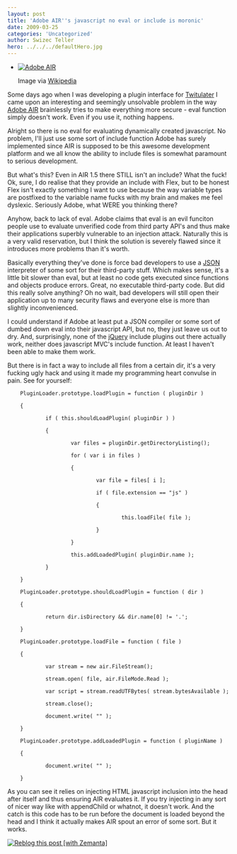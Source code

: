 ```yaml
---
layout: post
title: 'Adobe AIR''s javascript no eval or include is moronic'
date: 2009-03-25
categories: 'Uncategorized'
author: Swizec Teller
hero: ../../../defaultHero.jpg
---
```

- [![Adobe AIR](http://upload.wikimedia.org/wikipedia/en/thumb/a/a4/Adobe_AIR_icon.png/202px-Adobe_AIR_icon.png "Adobe AIR")](http://en.wikipedia.org/wiki/Image:Adobe_AIR_icon.png)

  Image via [Wikipedia](http://en.wikipedia.org/wiki/Image:Adobe_AIR_icon.png)

Some days ago when I was developing a plugin interface for [Twitulater](http://twitulater.com) I came upon an interesting and seemingly unsolvable problem in the way [Adobe AIR](http://www.adobe.com/products/air/ "Adobe Integrated Runtime") brainlessly tries to make everything more secure - eval function simply doesn't work. Even if you use it, nothing happens.



Alright so there is no eval for evaluating dynamically created javascript. No problem, I'll just use some sort of include function Adobe has surely implemented since AIR is supposed to be this awesome development platform and we all know the ability to include files is somewhat paramount to serious development.



But what's this? Even in AIR 1.5 there STILL isn't an include? What the fuck! Ok, sure, I do realise that they provide an include with Flex, but to be honest Flex isn't exactly something I want to use because the way variable types are postfixed to the variable name fucks with my brain and makes me feel dyslexic. Seriously Adobe, what WERE you thinking there?



Anyhow, back to lack of eval. Adobe claims that eval is an evil funciton people use to evaluate unverified code from third party API's and thus make their applications superbly vulnerable to an injection attack. Naturally this is a very valid reservation, but I think the solution is severely flawed since it introduces more problems than it's worth.



Basically everything they've done is force bad developers to use a [JSON](http://en.wikipedia.org/wiki/JSON "JSON") interpreter of some sort for their third-party stuff. Which makes sense, it's a little bit slower than eval, but at least no code gets executed since functions and objects produce errors. Great, no executable third-party code. But did this really solve anything? Oh no wait, bad developers will still open their application up to many security flaws and everyone else is more than slightly inconvenienced.



I could understand if Adobe at least put a JSON compiler or some sort of dumbed down eval into their javascript API, but no, they just leave us out to dry. And, surprisingly, none of the [jQuery](http://jquery.com/ "JQuery") include plugins out there actually work, neither does javascript MVC's include function. At least I haven't been able to make them work.



But there is in fact a way to include all files from a certain dir, it's a very fucking ugly hack and using it made my programming heart convulse in pain. See for yourself:

```
	PluginLoader.prototype.loadPlugin = function ( pluginDir )

	{

	        if ( this.shouldLoadPlugin( pluginDir ) )

	        {

	                var files = pluginDir.getDirectoryListing();

	                for ( var i in files )

	                {

	                        var file = files[ i ];

	                        if ( file.extension == "js" )

	                        {

	                                this.loadFile( file );

	                        }

	                }

	                this.addLoadedPlugin( pluginDir.name );

	        }

	}

	PluginLoader.prototype.shouldLoadPlugin = function ( dir )

	{

	        return dir.isDirectory && dir.name[0] != '.';

	}

	PluginLoader.prototype.loadFile = function ( file )

	{

	        var stream = new air.FileStream();

	        stream.open( file, air.FileMode.Read );

	        var script = stream.readUTFBytes( stream.bytesAvailable );

	        stream.close();

	        document.write( "" );

	}

	PluginLoader.prototype.addLoadedPlugin = function ( pluginName )

	{

	        document.write( "" );

	}
```

As you can see it relies on injecting HTML javascript inclusion into the head after itself and thus ensuring AIR evaluates it. If you try injecting in any sort of nicer way like with appendChild or whatnot, it doesn't work. And the catch is this code has to be run before the document is loaded beyond the head and I think it actually makes AIR spout an error of some sort. But it works.

[![Reblog this post \[with Zemanta\]](http://img.zemanta.com/reblog_e.png?x-id=e663b415-5f5f-4f6c-ab8f-5d2dbab27a68)](http://reblog.zemanta.com/zemified/e663b415-5f5f-4f6c-ab8f-5d2dbab27a68/ "Zemified by Zemanta")